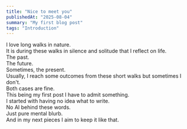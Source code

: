 ```yaml
---
title: "Nice to meet you"
publishedAt: "2025-08-04"
summary: "My first blog post"
tags: "Introduction"
---
```


I love long walks in nature.  
It is during these walks in silence and solitude that I reflect on life.  
The past.  
The future.  
Sometimes, the present.  
Usually, I reach some outcomes from these short walks but sometimes I don't.  
Both cases are fine.   
This being my first post I have to admit something.  
I started with having no idea what to write.  
No AI behind these words.  
Just pure mental blurb.  
And in my next pieces I aim to keep it like that. 